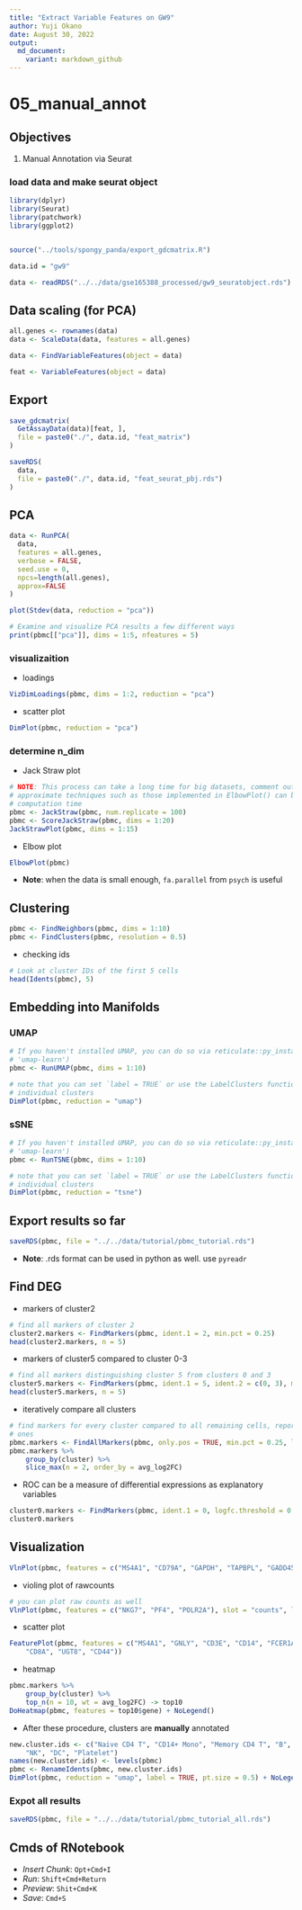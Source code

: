 ```yaml
---
title: "Extract Variable Features on GW9"
author: Yuji Okano
date: August 30, 2022
output:
  md_document:
    variant: markdown_github
---
```


# 05_manual_annot

## Objectives

1.  Manual Annotation via Seurat

### load data and make seurat object

```r
library(dplyr)
library(Seurat)
library(patchwork)
library(ggplot2)


source("../tools/spongy_panda/export_gdcmatrix.R")

data.id = "gw9"

data <- readRDS("../../data/gse165388_processed/gw9_seuratobject.rds")
```

## Data scaling (for PCA)
```r
all.genes <- rownames(data)
data <- ScaleData(data, features = all.genes)
```

```r
data <- FindVariableFeatures(object = data)

feat <- VariableFeatures(object = data)
```

## Export
```r
save_gdcmatrix(
  GetAssayData(data)[feat, ],
  file = paste0("./", data.id, "feat_matrix")
)

saveRDS(
  data,
  file = paste0("./", data.id, "feat_seurat_pbj.rds")
)
```


## PCA
```r
data <- RunPCA(
  data,
  features = all.genes,
  verbose = FALSE,
  seed.use = 0,
  npcs=length(all.genes),
  approx=FALSE
)
```


```r
plot(Stdev(data, reduction = "pca"))
```


```r
# Examine and visualize PCA results a few different ways
print(pbmc[["pca"]], dims = 1:5, nfeatures = 5)
```

### visualizaition
- loadings
```r
VizDimLoadings(pbmc, dims = 1:2, reduction = "pca")
```

- scatter plot
```r
DimPlot(pbmc, reduction = "pca")
```


### determine n_dim
- Jack Straw plot
```r
# NOTE: This process can take a long time for big datasets, comment out for expediency. More
# approximate techniques such as those implemented in ElbowPlot() can be used to reduce
# computation time
pbmc <- JackStraw(pbmc, num.replicate = 100)
pbmc <- ScoreJackStraw(pbmc, dims = 1:20)
JackStrawPlot(pbmc, dims = 1:15)
```

- Elbow plot
```r
ElbowPlot(pbmc)
```

- **Note**: when the data is small enough, `fa.parallel` from `psych` is useful

## Clustering
```r
pbmc <- FindNeighbors(pbmc, dims = 1:10)
pbmc <- FindClusters(pbmc, resolution = 0.5)
```

- checking ids
```r
# Look at cluster IDs of the first 5 cells
head(Idents(pbmc), 5)
```

## Embedding into Manifolds
### UMAP
```r
# If you haven't installed UMAP, you can do so via reticulate::py_install(packages =
# 'umap-learn')
pbmc <- RunUMAP(pbmc, dims = 1:10)

# note that you can set `label = TRUE` or use the LabelClusters function to help label
# individual clusters
DimPlot(pbmc, reduction = "umap")
```

### sSNE
```r
# If you haven't installed UMAP, you can do so via reticulate::py_install(packages =
# 'umap-learn')
pbmc <- RunTSNE(pbmc, dims = 1:10)

# note that you can set `label = TRUE` or use the LabelClusters function to help label
# individual clusters
DimPlot(pbmc, reduction = "tsne")
```

## Export results so far

```r
saveRDS(pbmc, file = "../../data/tutorial/pbmc_tutorial.rds")
```

-   **Note**: .rds format can be used in python as well. use `pyreadr`

## Find DEG
- markers of cluster2

```r
# find all markers of cluster 2
cluster2.markers <- FindMarkers(pbmc, ident.1 = 2, min.pct = 0.25)
head(cluster2.markers, n = 5)
```

- markers of cluster5 compared to cluster 0-3

```r
# find all markers distinguishing cluster 5 from clusters 0 and 3
cluster5.markers <- FindMarkers(pbmc, ident.1 = 5, ident.2 = c(0, 3), min.pct = 0.25)
head(cluster5.markers, n = 5)
```

- iteratively compare all clusters

```r
# find markers for every cluster compared to all remaining cells, report only the positive
# ones
pbmc.markers <- FindAllMarkers(pbmc, only.pos = TRUE, min.pct = 0.25, logfc.threshold = 0.25)
pbmc.markers %>%
    group_by(cluster) %>%
    slice_max(n = 2, order_by = avg_log2FC)
```

- ROC can be a measure of differential expressions as explanatory variables

```r
cluster0.markers <- FindMarkers(pbmc, ident.1 = 0, logfc.threshold = 0.25, test.use = "roc", only.pos = TRUE)
cluster0.markers
```

## Visualization

```r
VlnPlot(pbmc, features = c("MS4A1", "CD79A", "GAPDH", "TAPBPL", "GADD45G", "POLR1A"))
```

- violing plot of rawcounts

```r
# you can plot raw counts as well
VlnPlot(pbmc, features = c("NKG7", "PF4", "POLR2A"), slot = "counts", log = TRUE)
```

- scatter plot

```r
FeaturePlot(pbmc, features = c("MS4A1", "GNLY", "CD3E", "CD14", "FCER1A", "PPBP",
    "CD8A", "UGT8", "CD44"))
```

- heatmap

```r
pbmc.markers %>%
    group_by(cluster) %>%
    top_n(n = 10, wt = avg_log2FC) -> top10
DoHeatmap(pbmc, features = top10$gene) + NoLegend()
```

- After these procedure, clusters are **manually** annotated

```r
new.cluster.ids <- c("Naive CD4 T", "CD14+ Mono", "Memory CD4 T", "B", "CD8 T", "FCGR3A+ Mono",
    "NK", "DC", "Platelet")
names(new.cluster.ids) <- levels(pbmc)
pbmc <- RenameIdents(pbmc, new.cluster.ids)
DimPlot(pbmc, reduction = "umap", label = TRUE, pt.size = 0.5) + NoLegend()
```

### Expot all results

```r
saveRDS(pbmc, file = "../../data/tutorial/pbmc_tutorial_all.rds")
```

## Cmds of RNotebook

-   *Insert Chunk*: `Opt+Cmd+I`
-   *Run*: `Shift+Cmd+Return`
-   *Preview*: `Shit+Cmd+K`
-   *Save*: `Cmd+S`
